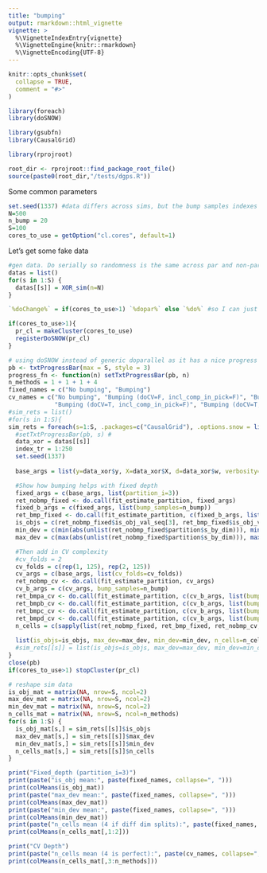 ```yaml
---
title: "bumping"
output: rmarkdown::html_vignette
vignette: >
  %\VignetteIndexEntry{vignette}
  %\VignetteEngine{knitr::rmarkdown}
  %\VignetteEncoding{UTF-8}
---
```


```r
knitr::opts_chunk$set(
  collapse = TRUE,
  comment = "#>"
)
```

```r
library(foreach)
library(doSNOW)

library(gsubfn)
library(CausalGrid)

library(rprojroot)
```

```r
root_dir <- rprojroot::find_package_root_file()
source(paste0(root_dir,"/tests/dgps.R"))
```

Some common parameters
```r
set.seed(1337) #data differs across sims, but the bump samples indexes are the same across sims
N=500
n_bump = 20
S=100
cores_to_use = getOption("cl.cores", default=1)
```


Let's get some fake data
```r
#gen data. Do serially so randomness is the same across par and non-par runs
datas = list()
for(s in 1:S) {
  datas[[s]] = XOR_sim(n=N)
}
```

```r
`%doChange%` = if(cores_to_use>1) `%dopar%` else `%do%` #so I can just change variable without changing other code for single-threaded

if(cores_to_use>1){
  pr_cl = makeCluster(cores_to_use)
  registerDoSNOW(pr_cl)
} 

# using doSNOW instead of generic doparallel as it has a nice progress bar option.
pb <- txtProgressBar(max = S, style = 3)
progress_fn <- function(n) setTxtProgressBar(pb, n)
n_methods = 1 + 1 + 1 + 4
fixed_names = c("No bumping", "Bumping")
cv_names = c("No bumping", "Bumping (doCV=F, incl_comp_in_pick=F)", "Bumping (doCV=F, incl_comp_in_pick=T)", 
             "Bumping (doCV=T, incl_comp_in_pick=F)", "Bumping (doCV=T, incl_comp_in_pick=T)")
#sim_rets = list()
#for(s in 1:S){
sim_rets = foreach(s=1:S, .packages=c("CausalGrid"), .options.snow = list(progress = progress_fn)) %doChange% { #.errorhandling = "pass"
  #setTxtProgressBar(pb, s) #
  data_xor = datas[[s]]
  index_tr = 1:250
  set.seed(1337)
  
  base_args = list(y=data_xor$y, X=data_xor$X, d=data_xor$w, verbosity=0, tr_split=index_tr)

  #Show how bumping helps with fixed depth
  fixed_args = c(base_args, list(partition_i=3))
  ret_nobmp_fixed <- do.call(fit_estimate_partition, fixed_args)
  fixed_b_args = c(fixed_args, list(bump_samples=n_bump))
  ret_bmp_fixed <- do.call(fit_estimate_partition, c(fixed_b_args, list(bump_complexity=list(doCV=FALSE, incl_comp_in_pick=FALSE))))
  is_objs = c(ret_nobmp_fixed$is_obj_val_seq[3], ret_bmp_fixed$is_obj_val_seq[3])
  min_dev = c(min(abs(unlist(ret_nobmp_fixed$partition$s_by_dim))), min(abs(unlist(ret_bmp_fixed$partition$s_by_dim))))
  max_dev = c(max(abs(unlist(ret_nobmp_fixed$partition$s_by_dim))), max(abs(unlist(ret_bmp_fixed$partition$s_by_dim))))

  #Then add in CV complexity
  #cv_folds = 2
  cv_folds = c(rep(1, 125), rep(2, 125))
  cv_args = c(base_args, list(cv_folds=cv_folds))
  ret_nobmp_cv <- do.call(fit_estimate_partition, cv_args)
  cv_b_args = c(cv_args, bump_samples=n_bump)
  ret_bmpa_cv <- do.call(fit_estimate_partition, c(cv_b_args, list(bump_complexity=list(doCV=FALSE, incl_comp_in_pick=FALSE))))
  ret_bmpb_cv <- do.call(fit_estimate_partition, c(cv_b_args, list(bump_complexity=list(doCV=FALSE, incl_comp_in_pick=TRUE))))
  ret_bmpc_cv <- do.call(fit_estimate_partition, c(cv_b_args, list(bump_complexity=list(doCV=TRUE, incl_comp_in_pick=FALSE))))
  ret_bmpd_cv <- do.call(fit_estimate_partition, c(cv_b_args, list(bump_complexity=list(doCV=TRUE, incl_comp_in_pick=TRUE))))
  n_cells = c(sapply(list(ret_nobmp_fixed, ret_bmp_fixed, ret_nobmp_cv, ret_bmpa_cv, ret_bmpb_cv, ret_bmpc_cv, ret_bmpd_cv), num_cells))
  
  list(is_objs=is_objs, max_dev=max_dev, min_dev=min_dev, n_cells=n_cells)
  #sim_rets[[s]] = list(is_objs=is_objs, max_dev=max_dev, min_dev=min_dev, n_cells=n_cells)
}
close(pb)
if(cores_to_use>1) stopCluster(pr_cl)
```

```r
# reshape sim data
is_obj_mat = matrix(NA, nrow=S, ncol=2)
max_dev_mat = matrix(NA, nrow=S, ncol=2)
min_dev_mat = matrix(NA, nrow=S, ncol=2)
n_cells_mat = matrix(NA, nrow=S, ncol=n_methods)
for(s in 1:S) {
  is_obj_mat[s,] = sim_rets[[s]]$is_objs
  max_dev_mat[s,] = sim_rets[[s]]$max_dev
  min_dev_mat[s,] = sim_rets[[s]]$min_dev
  n_cells_mat[s,] = sim_rets[[s]]$n_cells
}
```

```r
print("Fixed_depth (partition_i=3)")
print(paste("is_obj mean:", paste(fixed_names, collapse=", ")))
print(colMeans(is_obj_mat))
print(paste("max_dev mean:", paste(fixed_names, collapse=", ")))
print(colMeans(max_dev_mat))
print(paste("min_dev mean:", paste(fixed_names, collapse=", ")))
print(colMeans(min_dev_mat))
print(paste("n_cells mean (4 if diff dim splits):", paste(fixed_names, collapse=", ")))
print(colMeans(n_cells_mat[,1:2]))

print("CV Depth")
print(paste("n_cells mean (4 is perfect):", paste(cv_names, collapse=", ")))
print(colMeans(n_cells_mat[,3:n_methods]))
```
